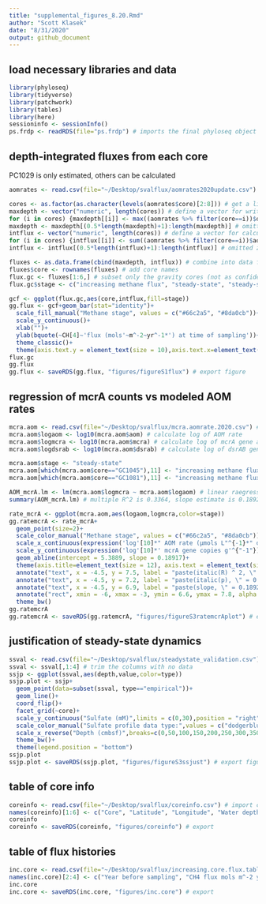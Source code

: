 ```yaml
---
title: "supplemental_figures_8.20.Rmd"
author: "Scott Klasek"
date: "8/31/2020"
output: github_document
---
```


## load necessary libraries and data
```r
library(phyloseq)
library(tidyverse)
library(patchwork)
library(tables)
library(here)
sessioninfo <- sessionInfo()
ps.frdp <- readRDS(file="ps.frdp") # imports the final phyloseq object
```

## depth-integrated fluxes from each core
PC1029 is only estimated, others can be calculated
```r
aomrates <- read.csv(file="~/Desktop/svalflux/aomrates2020update.csv") # import csv

cores <- as.factor(as.character(levels(aomrates$core)[2:8])) # get a list of the cores
maxdepth <- vector("numeric", length(cores)) # define a vector for writing max depths
for (i in cores) {maxdepth[[i]] <- max((aomrates %>% filter(core==i))$depth)} # for-loop to calculate max depth
maxdepth <- maxdepth[(0.5*length(maxdepth)+1):length(maxdepth)] # omitted zero values
intflux <- vector("numeric", length(cores)) # define a vector for calculating fluxes
for (i in cores) {intflux[[i]] <- sum((aomrates %>% filter(core==i))$aom)*(1e4 * 365 / 1e9)} # for-loop to calculate flux (converting micromoles per L per day to moles per m^2 per year)
intflux <- intflux[(0.5*length(intflux)+1):length(intflux)] # omitted zero values

fluxes <- as.data.frame(cbind(maxdepth, intflux)) # combine into data frame
fluxes$core <- rownames(fluxes) # add core names
flux.gc <- fluxes[1:6,] # subset only the gravity cores (not as confident about the rates for PC1029)
flux.gc$stage <- c("increasing methane flux", "steady-state", "steady-state", "steady-state", "steady-state", "increasing methane flux") # add stage

gcf <- ggplot(flux.gc,aes(core,intflux,fill=stage))
gg.flux <- gcf+geom_bar(stat="identity")+
  scale_fill_manual("Methane stage", values = c("#66c2a5", "#8da0cb"))+
  scale_y_continuous()+
  xlab("")+
  ylab(bquote(~CH[4]~'flux (mols'~m^-2~yr^-1*') at time of sampling'))+
  theme_classic()+
  theme(axis.text.y = element_text(size = 10),axis.text.x=element_text(angle = 45, hjust = 1,size=12))
flux.gc
gg.flux
gg.flux <- saveRDS(gg.flux, "figures/figureS1flux") # export figure
```

## regression of mcrA counts vs modeled AOM rates
```r
mcra.aom <- read.csv(file="~/Desktop/svalflux/mcra.aomrate.2020.csv") # import csv
mcra.aom$logaom <- log10(mcra.aom$aom) # calculate log of AOM rate
mcra.aom$logmcra <- log10(mcra.aom$mcra) # calculate log of mcrA gene abundance
mcra.aom$logdsrab <- log10(mcra.aom$dsrab) # calculate log of dsrAB gene abundance

mcra.aom$stage <- "steady-state"
mcra.aom[which(mcra.aom$core=="GC1045"),11] <- "increasing methane flux"
mcra.aom[which(mcra.aom$core=="GC1081"),11] <- "increasing methane flux"

AOM_mcrA.lm <- lm(mcra.aom$logmcra ~ mcra.aom$logaom) # linear raegression
summary(AOM_mcrA.lm) # multiple R^2 is 0.3364, slope estimate is 0.1892, and slope p-value is 0.00021 ***

rate_mcrA <- ggplot(mcra.aom,aes(logaom,logmcra,color=stage)) 
gg.ratemcrA <- rate_mcrA+
  geom_point(size=2)+
  scale_color_manual("Methane stage", values = c("#66c2a5", "#8da0cb"))+
  scale_x_continuous(expression('log'[10]*" AOM rate (µmols L"^{-1}*" day"^{-1}*")"))+
  scale_y_continuous(expression('log'[10]*' mcrA gene copies g'^{"-1"}))+
  geom_abline(intercept = 5.3889, slope = 0.18917)+
  theme(axis.title=element_text(size = 12), axis.text = element_text(size = 11), legend.title = element_text(size = 12), legend.text = element_text(size = 10))+
  annotate("text", x = -4.5, y = 7.5, label = "paste(italic(R) ^ 2, \" = 0.3364\")", parse = TRUE)+
  annotate("text", x = -4.5, y = 7.2, label = "paste(italic(p), \" = 0.00021\")", parse = TRUE)+
  annotate("text", x = -4.5, y = 6.9, label = "paste(slope, \" = 0.1892\")", parse = TRUE)+
  annotate("rect", xmin = -6, xmax = -3, ymin = 6.6, ymax = 7.8, alpha = .2)+
  theme_bw()
gg.ratemcrA 
gg.ratemcrA <- saveRDS(gg.ratemcrA, "figures/figureS3ratemcrAplot") # export figure
```

## justification of steady-state dynamics
```r
ssval <- read.csv(file="~/Desktop/svalflux/steadystate_validation.csv") # import csv
ssval <- ssval[,1:4] # trim the columns with no data
ssjp <- ggplot(ssval,aes(depth,value,color=type))
ssjp.plot <- ssjp+
  geom_point(data=subset(ssval, type=="empirical"))+
  geom_line()+
  coord_flip()+
  facet_grid(~core)+
  scale_y_continuous("Sulfate (mM)",limits = c(0,30),position = "right")+
  scale_color_manual("Sulfate profile data type:",values = c("dodgerblue1","black"))+
  scale_x_reverse("Depth (cmbsf)",breaks=c(0,50,100,150,200,250,300,350),limits=c(350,0))+
  theme_bw()+
  theme(legend.position = "bottom")
ssjp.plot
ssjp.plot <- saveRDS(ssjp.plot, "figures/figureS3ssjust") # export figure
```

## table of core info
```r
coreinfo <- read.csv(file="~/Desktop/svalflux/coreinfo.csv") # import csv
names(coreinfo)[1:6] <- c("Core", "Latitude", "Longitude", "Water depth (m)", "Core recovery (cm)", "SMT depth (cm)")
coreinfo
coreinfo <- saveRDS(coreinfo, "figures/coreinfo") # export
```

## table of flux histories 
```r
inc.core <- read.csv(file="~/Desktop/svalflux/increasing.core.flux.table.csv") # import csv
names(inc.core)[2:4] <- c("Year before sampling", "CH4 flux mols m^-2 yr ^-1", "Peak AOM depth (cm)") # rename columns to be more legible
inc.core
inc.core <- saveRDS(inc.core, "figures/inc.core") # export
```